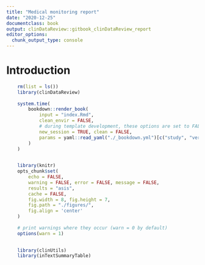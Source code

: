 ```yaml
---
title: "Medical monitoring report"
date: "2020-12-25"
documentclass: book
output: clinDataReview::gitbook_clinDataReview_report
editor_options: 
  chunk_output_type: console
---
```


# Introduction

```r

	rm(list = ls())
	library(clinDataReview)
	
    system.time(
        bookdown::render_book(
            input = "index.Rmd", 
            clean_envir = FALSE,
            # during template development, these options are set to FALSE:
            new_session = TRUE, clean = FALSE,
            params = yaml::read_yaml("./_bookdown.yml")[c("study", "version")],
        )
    )
	
```


```r
	
	library(knitr)
	opts_chunk$set(
		echo = FALSE, 
		warning = FALSE, error = FALSE, message = FALSE, 
		results = "asis",
		cache = FALSE,
		fig.width = 8, fig.height = 7,
		fig.path = "./figures/",
		fig.align = 'center'
	)
	
	# print warnings where they occur (warn = 0 by default)
	options(warn = 1)
	
```

```r

	library(clinUtils)
	library(inTextSummaryTable)

```
